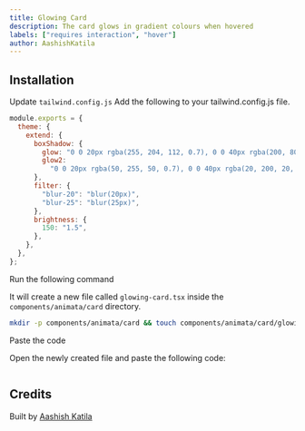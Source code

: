 ```yaml
---
title: Glowing Card
description: The card glows in gradient colours when hovered
labels: ["requires interaction", "hover"]
author: AashishKatila
---
```


<ComponentPreview name="card-glowing-card--docs" />

## Installation

<Steps>

<Step>Update `tailwind.config.js`</Step>
Add the following to your tailwind.config.js file.

```js
module.exports = {
  theme: {
    extend: {
      boxShadow: {
        glow: "0 0 20px rgba(255, 204, 112, 0.7), 0 0 40px rgba(200, 80, 192, 0.5), 0 0 60px rgba(65, 88, 208, 0.3)",
        glow2:
          "0 0 20px rgba(50, 255, 50, 0.7), 0 0 40px rgba(20, 200, 20, 0.5), 0 0 60px rgba(5, 150, 5, 0.3)",
      },
      filter: {
        "blur-20": "blur(20px)",
        "blur-25": "blur(25px)",
      },
      brightness: {
        150: "1.5",
      },
    },
  },
};
```

<Step>Run the following command</Step>

It will create a new file called `glowing-card.tsx` inside the `components/animata/card` directory.

```bash
mkdir -p components/animata/card && touch components/animata/card/glowing-card.tsx
```

<Step>Paste the code</Step>

Open the newly created file and paste the following code:

```jsx file=<rootDir>/animata/card/glowing-card.tsx

```

</Steps>

## Credits

Built by [Aashish Katila](https://github.com/AashishKatila)
